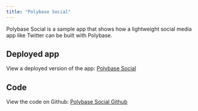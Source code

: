```yaml
---
title: "Polybase Social"
---
```


Polybase Social is a sample app that shows how a lightweight social media app
like Twitter can be built with Polybase.

## Deployed app

View a deployed version of the app:
[Polybase Social](https://social.testnet.polybase.xyz/)

## Code

View the code on Github:
[Polybase Social Github](https://github.com/polybase/social)
